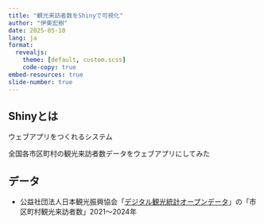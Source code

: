 ```yaml
---
title: "観光来訪者数をShinyで可視化"
author: "伊東宏樹"
date: 2025-05-10
lang: ja
format:
  revealjs:
    theme: [default, custom.scss]
    code-copy: true
embed-resources: true
slide-number: true
---
```


## Shinyとは

ウェブアプリをつくれるシステム

全国各市区町村の観光来訪者数データをウェブアプリにしてみた

## データ

-   公益社団法人日本観光振興協会「[デジタル観光統計オープンデータ](https://www.nihon-kankou.or.jp/home/jigyou/research/d-toukei/)」の「市区町村観光来訪者数」2021〜2024年
